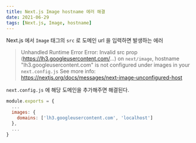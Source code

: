 ```yaml
---
title: Next.js Image hostname 에러 해결
date: 2021-06-29
tags: [Next.js, Image, hostname]
---
```


Next.js 에서 `Image` 태그의 `src` 로 도메인 url 을 입력하면 발생하는 에러

> Unhandled Runtime Error
> Error: Invalid src prop (https://lh3.googleusercontent.com/...) on `next/image`, hostname "lh3.googleusercontent.com" is not configured under images in your `next.config.js`
> See more info: https://nextjs.org/docs/messages/next-image-unconfigured-host

`next.config.js` 에 해당 도메인을 추가해주면 해결된다.

```js:next.config.js
module.exports = {
  ...
  images: {
    domains: ['lh3.googleusercontent.com', 'localhost']
  },
  ...
}
```

